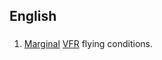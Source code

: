 ==English==

==={{initialism-old|en}}===
{{head|en}}

# {{context|aviation|lang=en}} [[marginal|Marginal]] [[VFR]] flying conditions.